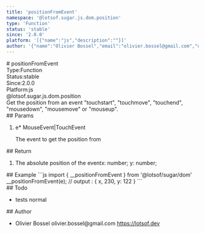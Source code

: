 ```yaml
---
title: 'positionFromEvent'
namespace: '@lotsof.sugar.js.dom.position'
type: 'Function'
status: 'stable'
since: '2.0.0'
platform: '[{"name":"js","description":""}]'
author: '{"name":"Olivier Bossel","email":"olivier.bossel@gmail.com","url":"https://lotsof.dev"}'
---
```

<div class="docmap-mdx">
# positionFromEvent
<div class="_metas">
<div class="_type"><span class="_type-label">Type:</span><span class="_type-value">Function</span></div>
<div class="_status"><span class="_status-label">Status:</span><span class="_status-value -stable">stable</span></div>
<div class="_since"><span class="_since-label">Since:</span><span class="_since-value">2.0.0</span></div>
<div class="_platform"><span class="_platform-label">Platform:</span><span class="_platform-value -js">js</span></div>
</div>
<div class="_namespace">@lotsof.sugar.js.dom.position</div>
<div class="_description">
Get the position from an event &quot;touchstart&quot;, &quot;touchmove&quot;, &quot;touchend&quot;, &quot;mousedown&quot;, &quot;mousemove&quot; or &quot;mouseup&quot;.
</div>
<div class="_params">
## Params
<ol class="_list">
<li class="_item">
<span class="_name">e<span class="_required">*</span></span><span class="_default"></span> <span class="_type">MouseEvent&vert;TouchEvent</span>
<p class="_description">The event to get the position from</p>
</li>
</ol>
</div>
<div class="_return">
## Return
<ol class="_list">
<li class="_item">
<span class="_description">The absolute position of the event</span><span class="_default"></span><span class="_type">x&colon; number&semi; y&colon; number&semi;</span>
</li>
</ol>
</div>
<div class="_examples">
## Example
```js
import { __positionFromEvent } from '@lotsof/sugar/dom'
__positionFromEvent(e);
// output : { x, 230, y: 122 }
```
</div>
<div class="_todo">
## Todo
<ul class="_list">
<li class="_item">
<span class="_description">tests</span>
<span class="_priority -normal">normal</span>
</li>
</ul>
</div>
<div class="_author">
## Author
<ul class="_list">
<li class="_item">
<span class="_name">Olivier Bossel</span>
<span class="_email">olivier.bossel@gmail.com</span>
<a href="https://lotsof.dev" target="_blank" class="_url">https://lotsof.dev</a>
</li>
</ul>
</div>
</div>